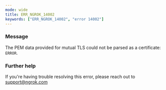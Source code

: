 ```yaml
---
mode: wide
title: ERR_NGROK_14002
keywords: ["ERR_NGROK_14002", "error 14002"]
---
```


### Message

The PEM data provided for mutual TLS could not be parsed as a certificate: `ERROR`.

### Further help

If you're having trouble resolving this error, please reach out to [support@ngrok.com](mailto:support@ngrok.com?subject=Help%20with%20ERR_NGROK_14002)
